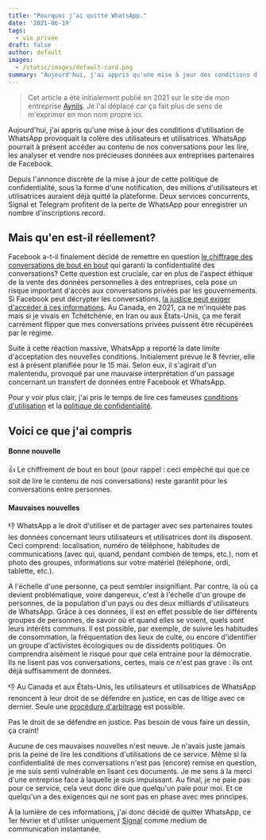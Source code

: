 ```yaml
---
title: "Pourquoi j'ai quitté WhatsApp."
date: '2021-06-19'
tags:
  - vie privée
draft: false
author: default
images:
  - /static/images/default-card.png
summary: "Aujourd'hui, j'ai appris qu'une mise à jour des conditions d'utilisation de WhatsApp provoquait la colère des utilisateurs et utilisatrices. WhatsApp pourrait à présent accéder au contenu de nos conversations pour les lire, les analyser et vendre nos précieuses données aux entreprises partenaires de Facebook"
---
```


> Cet article a été initialement publié en 2021 sur le site de mon entreprise [Aynils](https://aynils.ca). Je l'ai déplacé car ça fait plus de sens de m'exprimer en mon nom propre ici.

<TOCInline toc={props.toc} toHeading={2} asDisclosure={true} />

Aujourd'hui, j'ai appris qu'une mise à jour des conditions d'utilisation de WhatsApp provoquait la colère des utilisateurs et utilisatrices. WhatsApp pourrait à présent accéder au contenu de nos conversations pour les lire, les analyser et vendre nos précieuses données aux entreprises partenaires de Facebook.

Depuis l'annonce discrète de la mise à jour de cette politique de confidentialité, sous la forme d'une notification, des millions d'utilisateurs et utilisatrices auraient déjà quitté la plateforme. Deux services concurrents, Signal et Telegram profitent de la perte de WhatsApp pour enregistrer un nombre d'inscriptions record.

## Mais qu'en est-il réellement?

Facebook a-t-il finalement décidé de remettre en question [le chiffrage des conversations de bout en bout](https://faq.whatsapp.com/general/security-and-privacy/end-to-end-encryption) qui garanti la confidentialité des conversations? Cette question est cruciale, car en plus de l'aspect éthique de la vente des données personnelles à des entreprises, cela pose un risque important d'accès aux conversations privées par les gouvernements. Si Facebook peut décrypter les conversations, [la justice peut exiger d'accéder à ces informations](https://faq.whatsapp.com/general/security-and-privacy/information-for-law-enforcement-authorities). Au Canada, en 2021, ça ne m'inquiète pas mais si je vivais en Tchétchénie, en Iran ou aux États-Unis, ça me ferait carrément flipper que mes conversations privées puissent être récupérées par le régime.

Suite à cette réaction massive, WhatsApp a reporté la date limite d'acceptation des nouvelles conditions. Initialement prévue le 8 février, elle est à présent planifiée pour le 15 mai. Selon eux, il s'agirait d'un malentendu, provoqué par une mauvaise interprétation d'un passage concernant un transfert de données entre Facebook et WhatsApp.

Pour y voir plus clair, j'ai pris le temps de lire ces fameuses [conditions d'utilisation](https://www.whatsapp.com/legal/terms-of-service/?lang=fr) et la [politique de confidentialité](https://www.whatsapp.com/legal/updates/privacy-policy).

## Voici ce que j'ai compris

#### Bonne nouvelle

👍 Le chiffrement de bout en bout (pour rappel : ceci empêche qui que ce soit de lire le contenu de nos conversations) reste garantit pour les conversations entre personnes.

#### Mauvaises nouvelles

👎 WhatsApp a le droit d'utiliser et de partager avec ses partenaires toutes les données concernant leurs utilisateurs et utilisatrices dont ils disposent. Ceci comprend: localisation, numéro de téléphone, habitudes de communications (avec qui, quand, pendant combien de temps, etc.), nom et photo des groupes, informations sur votre matériel (téléphone, ordi, tablette, etc.).

A l'échelle d'une personne, ça peut sembler insignifiant. Par contre, là où ça devient problématique, voire dangereux, c'est à l'échelle d'un groupe de personnes, de la population d'un pays ou des deux milliards d'utilisateurs de WhatsApp. Grâce à ces données, il est en effet possible de lier différents groupes de personnes, de savoir où et quand elles se voient, quels sont leurs intérêts communs. Il est possible, par exemple, de suivre les habitudes de consommation, la fréquentation des lieux de culte, ou encore d'identifier un groupe d'activistes écologiques ou de dissidents politiques. On comprendra aisément le risque pour que cela entraine pour la démocratie. Ils ne lisent pas vos conversations, certes, mais ce n'est pas grave : ils ont déjà suffisamment de données.

👎 Au Canada et aux États-Unis, les utilisateurs et utilisatrices de WhatsApp renoncent à leur droit de se défendre en justice, en cas de litige avec ce dernier. Seule une [procédure d'arbitrage](https://www.justice.gc.ca/fra/pr-rp/sjc-csj/sprd-dprs/res/mrrc-drrg/06.html) est possible.

Pas le droit de se défendre en justice. Pas besoin de vous faire un dessin, ça craint!

Aucune de ces mauvaises nouvelles n'est neuve. Je n'avais juste jamais pris la peine de lire les conditions d'utilisations de ce service. Même si la confidentialité de mes conversations n'est pas (encore) remise en question, je me suis senti vulnérable en lisant ces documents. Je me sens à la merci d'une entreprise face à laquelle je suis impuissant. Au final, je ne paie pas pour ce service, cela veut donc dire que quelqu'un paie pour moi. Et ce quelqu'un a des exigences qui ne sont pas en phase avec mes principes.

À la lumière de ces informations, j'ai donc décidé de quitter WhatsApp, ce 1er février et d'utiliser uniquement [Signal](https://signal.org/fr/) comme medium de communication instantanée.
